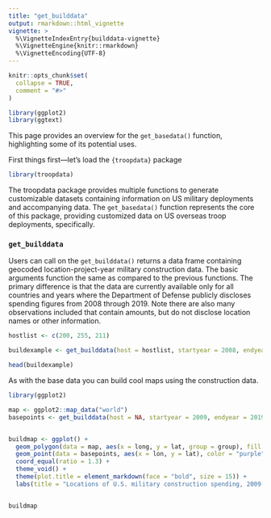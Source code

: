 ```yaml
---
title: "get_builddata"
output: rmarkdown::html_vignette
vignette: >
  %\VignetteIndexEntry{builddata-vignette}
  %\VignetteEngine{knitr::rmarkdown}
  %\VignetteEncoding{UTF-8}
---
```


```r
knitr::opts_chunk$set(
  collapse = TRUE,
  comment = "#>"
)

library(ggplot2)
library(ggtext)
```

This page provides an overview for the `get_basedata()` function, highlighting some of its potential uses.

First things first—let's load the `{troopdata}` package


```r
library(troopdata)
```

The troopdata package provides multiple functions to generate customizable datasets containing information on US military deployments and accompanying data. The `get_basedata()` function represents the core of this package, providing customized data on US overseas troop deployments, specifically.





### `get_builddata`

Users can call on the `get_builddata()` returns a data frame containing geocoded location-project-year military construction data. The basic arguments function the same as compared to the previous functions. The primary difference is that the data are currently available only for all countries and years where the Department of Defense publicly discloses spending figures from 2008 through 2019. Note there are also many observations included that contain amounts, but do not disclose location names or other information.

```r

hostlist <- c(200, 255, 211)

buildexample <- get_builddata(host = hostlist, startyear = 2008, endyear = 2019)

head(buildexample)


```


As with the base data you can build cool maps using the construction data.

```r

library(ggplot2)

map <- ggplot2::map_data("world")
basepoints <- get_builddata(host = NA, startyear = 2009, endyear = 2019)


buildmap <- ggplot() +
  geom_polygon(data = map, aes(x = long, y = lat, group = group), fill = "gray80", color = "white", size = 0.1) +
  geom_point(data = basepoints, aes(x = lon, y = lat), color = "purple", alpha = 0.4) +
  coord_equal(ratio = 1.3) +
  theme_void() +
  theme(plot.title = element_markdown(face = "bold", size = 15)) +
  labs(title = "Locations of U.S. military construction spending, 2009-2019")


buildmap

```
